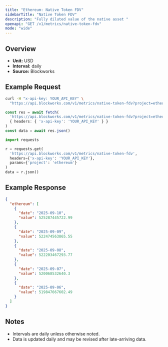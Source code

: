 ```yaml
---
title: "Ethereum: Native Token FDV"
sidebarTitle: "Native Token FDV"
description: "Fully diluted value of the native asset "
openapi: "GET /v1/metrics/native-token-fdv"
mode: "wide"
---
```


## Overview

- **Unit:** USD
- **Interval:** daily
- **Source:** Blockworks

## Example Request

<CodeGroup>

```bash cURL
curl -H "x-api-key: YOUR_API_KEY" \
  "https://api.blockworks.com/v1/metrics/native-token-fdv?project=ethereum"
```

```typescript TypeScript
const res = await fetch(
  'https://api.blockworks.com/v1/metrics/native-token-fdv?project=ethereum',
  { headers: { 'x-api-key': 'YOUR_API_KEY' } }
)
const data = await res.json()
```

```python Python
import requests

r = requests.get(
  'https://api.blockworks.com/v1/metrics/native-token-fdv',
  headers={'x-api-key': 'YOUR_API_KEY'},
  params={'project': 'ethereum'}
)
data = r.json()
```

</CodeGroup>

## Example Response

```json
{
  "ethereum": [
    {
      "date": "2025-09-10",
      "value": 525287445722.99
    },
    {
      "date": "2025-09-09",
      "value": 522474563865.55
    },
    {
      "date": "2025-09-08",
      "value": 522203467293.77
    },
    {
      "date": "2025-09-07",
      "value": 520068532640.3
    },
    {
      "date": "2025-09-06",
      "value": 519847667602.49
    }
  ]
}
```

## Notes
- Intervals are daily unless otherwise noted.
- Data is updated daily and may be revised after late-arriving data.